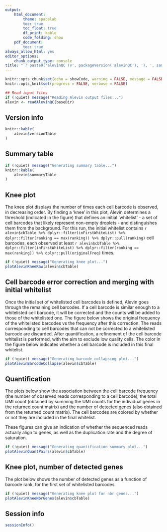 ```yaml
---
output: 
    html_document:
        theme: spacelab
        toc: true
        toc_float: true
        df_print: kable
        code_folding: show
    pdf_document:
        toc: true
always_allow_html: yes
editor_options: 
    chunk_output_type: console
title: "`r paste0('alevinQC (v', packageVersion('alevinQC'), '), ', sampleId)`"
---
```


<style>
   tbody tr:nth-child(odd){
    background-color: #D6E0F5;
  }
</style>

```r
knitr::opts_chunk$set(echo = showCode, warning = FALSE, message = FALSE)
knitr::opts_knit$set(progress = FALSE, verbose = FALSE)
```

```r
## Read input files
if (!quiet) message("Reading Alevin output files...")
alevin <- readAlevinQC(baseDir)
```

## Version info

```r
knitr::kable(
    alevin$versionTable
)
```

## Summary table

```r
if (!quiet) message("Generating summary table...")
knitr::kable(
    alevin$summaryTable
)
```

## Knee plot

The knee plot displays the number of times each cell barcode is observed, in
decreasing order. By finding a 'knee' in this plot, Alevin determines a
threshold (indicated in the figure) that defines an initial 'whitelist' - a set
of cell barcodes that likely represent non-empty droplets - and distinguishes
them from the background. For this run, the initial whitelist contains 
`r alevin$cbTable %>% dplyr::filter(inFirstWhiteList) %>% dplyr::filter(ranking == max(ranking)) %>% dplyr::pull(ranking)` cell barcodes, each observed at least 
`r alevin$cbTable %>% dplyr::filter(inFirstWhiteList) %>% dplyr::filter(ranking == max(ranking)) %>% dplyr::pull(originalFreq)` times. 

```r
if (!quiet) message("Generating knee plot...")
plotAlevinKneeRaw(alevin$cbTable)
```

## Cell barcode error correction and merging with initial whitelist

Once the initial set of whitelisted cell barcodes is defined, Alevin goes
through the remaining cell barcodes. If a cell barcode is similar enough to a
whitelisted cell barcode, it will be corrected and the counts will be added to
those of the whitelisted one. The figure below shows the original frequency of
the whitelisted barcodes vs the frequency after this correction. The reads
corresponding to cell barcodes that can not be corrected to a whitelisted
barcode are discarded. After quantification, a refinement of the cell barcode
whitelist is performed, with the aim to exclude low quality cells. The color in
the figure below indicates whether a cell barcode is included in this final
whitelist.

```r
if (!quiet) message("Generating barcode collapsing plot...")
plotAlevinBarcodeCollapse(alevin$cbTable)
```

## Quantification

The plots below show the association between the cell barcode frequency (the
number of observed reads corresponding to a cell barcode), the total UMI count
(obtained by summing the UMI counts for the individual genes in the returned
count matrix) and the number of detected genes (also obtained from the returned
count matrix). The cell barcodes are colored by whether or not they are included
in the final whitelist.

These figures can give an indication of whether the sequenced reads actually
align to genes, as well as the duplication rate and the degree of saturation.

```r
if (!quiet) message("Generating quantification summary plot...")
plotAlevinQuantPairs(alevin$cbTable)
```

## Knee plot, number of detected genes

The plot below shows the number of detected genes as a function of barcode rank,
for the first set of whitelisted barcodes.

```r
if (!quiet) message("Generating knee plot for nbr genes...")
plotAlevinKneeNbrGenes(alevin$cbTable)
```


## Session info

```r
sessionInfo()
```

